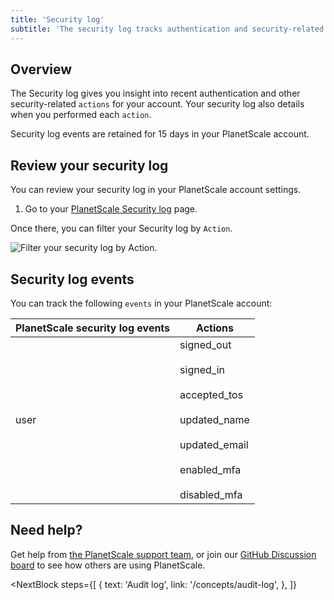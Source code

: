 ```yaml
---
title: 'Security log'
subtitle: 'The security log tracks authentication and security-related actions conducted in your PlanetScale account.'
---
```


## Overview

The Security log gives you insight into recent authentication and other security-related `actions` for your account. Your security log also details when you performed each `action`.

Security log events are retained for 15 days in your PlanetScale account.

## Review your security log

You can review your security log in your PlanetScale account settings.

1. Go to your [PlanetScale Security log](https://app.planetscale.com/settings/security-log) page.

Once there, you can filter your Security log by `Action`.

![Filter your security log by Action.](/img/docs/security-log-action.png)

## Security log events

You can track the following `events` in your PlanetScale account:

| PlanetScale security log events | Actions                                                                                                                                                 |
| ------------------------------- | ------------------------------------------------------------------------------------------------------------------------------------------------------- |
| user                            | signed_out <br/><br/> signed_in <br/><br/> accepted_tos <br/><br/> updated_name <br/><br/> updated_email <br/><br/> enabled_mfa <br/><br/> disabled_mfa |

## Need help?

Get help from [the PlanetScale support team](https://support.planetscale.com/), or join our [GitHub Discussion board](https://github.com/planetscale/discussion/discussions) to see how others are using PlanetScale.

<NextBlock
  steps={[
    {
      text: 'Audit log',
      link: '/concepts/audit-log',
    },
  ]}
></NextBlock>
